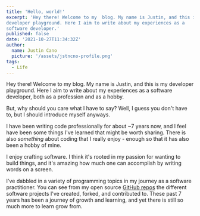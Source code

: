 ```yaml
---
title: 'Hello, world!'
excerpt: 'Hey there! Welcome to my  blog. My name is Justin, and this is my
developer playground. Here I aim to write about my experiences as a
software developer.'
published: false
date: '2021-10-27T11:34:32Z'
author:
  name: Justin Cano
  picture: '/assets/jstncno-profile.png'
tags:
  - Life
---
```


Hey there! Welcome to my  blog. My name is Justin, and this is my
developer playground. Here I aim to write about my experiences as a
software developer, both as a profession and as a hobby.

But, why should you care what I have to say? Well, I guess you don't have to, but I should introduce myself anyways.

I have been writing code professionally for about ~7 years now, and I
feel have been some things I've learned that might be worth sharing.
There is also _something_ about coding that I really enjoy - enough so
that it has also been a hobby of mine.

I enjoy crafting software. I think it's rooted in my passion for wanting
to build things, and it's amazing how much one can accomplish by writing
words on a screen.

I've dabbled in a variety of programming topics in my journey as a
software practitioner. You can see from my open source
[GitHub repos](https://github.com/jstncno?tab=repositories) the different
software projects I've created, forked, and contributed to. These past 7
years has been a journey of growth and learning, and yet there is still
so much more to learn grow from.
